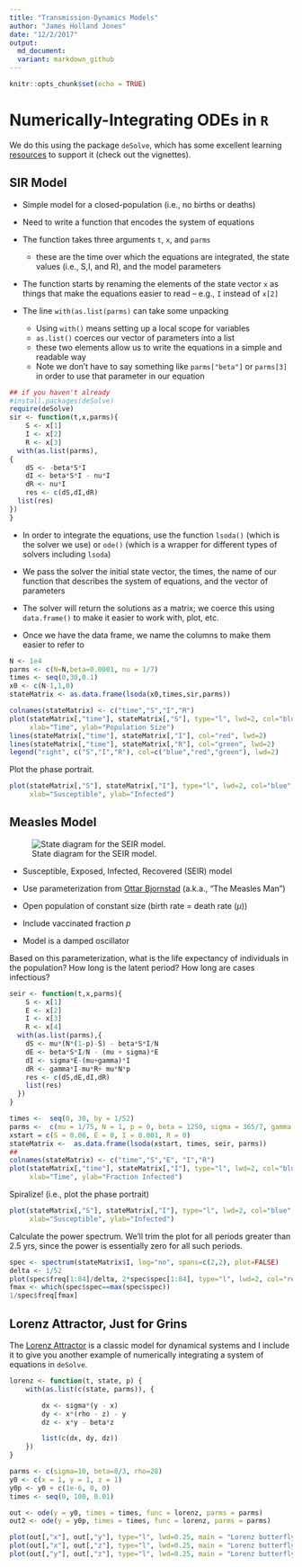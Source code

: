 ```yaml
---
title: "Transmission-Dynamics Models"
author: "James Holland Jones"
date: "12/2/2017"
output:
  md_document:
  variant: markdown_github
---
```


```r
knitr::opts_chunk$set(echo = TRUE)
```

# Numerically-Integrating ODEs in `R`

We do this using the package `deSolve`, which has some excellent learning [resources](https://cran.r-project.org/web/packages/deSolve/index.html) to support it (check out the vignettes). 

## SIR Model

- Simple model for a closed-population (i.e., no births or deaths)

- Need to write a function that encodes the system of equations

- The function takes three arguments `t`, `x`, and `parms`

    - these are the time over which the equations are integrated, the state values (i.e., S,I, and R), and the model parameters

- The function starts by renaming the elements of the state vector `x` as things that make the equations easier to read -- e.g., `I` instead of `x[2]`

- The line `with(as.list(parms)` can take some unpacking

    - Using `with()` means setting up a local scope for variables
    - `as.list()` coerces our vector of parameters into a list
    - these two elements allow us to write the equations in a simple and readable way
    - Note we don't have to say something like `parms["beta"]` or `parms[3]` in order to use that parameter in our equation

```r
## if you haven't already
#install.packages(deSolve)
require(deSolve)
sir <- function(t,x,parms){
    S <- x[1]
    I <- x[2]
    R <- x[3]
  with(as.list(parms),
{
    dS <- -beta*S*I
    dI <- beta*S*I - nu*I
    dR <- nu*I
    res <- c(dS,dI,dR)
  list(res)
})
}
```

- In order to integrate the equations, use the function `lsoda()` (which is the solver we use) or `ode()` (which is a wrapper for different types of solvers including `lsoda`)

- We pass the solver the initial state vector, the times, the name of our function that describes the system of equations, and the vector of parameters

- The solver will return the solutions as a matrix; we coerce this using `data.frame()` to make it easier to work with, plot, etc.

- Once we have the data frame, we name the columns to make them easier to refer to

```r
N <- 1e4
parms <- c(N=N,beta=0.0001, nu = 1/7)
times <- seq(0,30,0.1)
x0 <- c(N-1,1,0)
stateMatrix <- as.data.frame(lsoda(x0,times,sir,parms))

colnames(stateMatrix) <- c("time","S","I","R")
plot(stateMatrix[,"time"], stateMatrix[,"S"], type="l", lwd=2, col="blue",
     xlab="Time", ylab="Population Size")
lines(stateMatrix[,"time"], stateMatrix[,"I"], col="red", lwd=2)
lines(stateMatrix[,"time"], stateMatrix[,"R"], col="green", lwd=2)
legend("right", c("S","I","R"), col=c("blue","red","green"), lwd=2)
```

Plot the phase portrait.

```r
plot(stateMatrix[,"S"], stateMatrix[,"I"], type="l", lwd=2, col="blue",
     xlab="Susceptible", ylab="Infected")
```



## Measles Model

![State diagram for the SEIR model.](figures/seir.png)

- Susceptible, Exposed, Infected, Recovered (SEIR) model

- Use parameterization from [Ottar Bjornstad](http://bio.psu.edu/directory/onb1) (a.k.a., "The Measles Man")

- Open population of constant size (birth rate = death rate ($\mu$))

- Include vaccinated fraction $p$

- Model is a damped oscillator

Based on this parameterization, what is the life expectancy of individuals in the population? How long is the latent period? How long are cases infectious?


```r
seir <- function(t,x,parms){
    S <- x[1]
    E <- x[2]
    I <- x[3]
    R <- x[4]
  with(as.list(parms),{
    dS <- mu*(N*(1-p)-S) - beta*S*I/N
    dE <- beta*S*I/N - (mu + sigma)*E
    dI <- sigma*E-(mu+gamma)*I
    dR <- gamma*I-mu*R+ mu*N*p
    res <- c(dS,dE,dI,dR)
    list(res)
  })
}

times <-  seq(0, 30, by = 1/52)
parms <-  c(mu = 1/75, N = 1, p = 0, beta = 1250, sigma = 365/7, gamma = 365/7)
xstart = c(S = 0.06, E = 0, I = 0.001, R = 0)
stateMatrix <-  as.data.frame(lsoda(xstart, times, seir, parms))
##
colnames(stateMatrix) <- c("time","S","E", "I","R")
plot(stateMatrix[,"time"], stateMatrix[,"I"], type="l", lwd=2, col="blue",
     xlab="Time", ylab="Fraction Infected")
```

Spiralize! (i.e., plot the phase portrait)

```r
plot(stateMatrix[,"S"], stateMatrix[,"I"], type="l", lwd=2, col="blue",
     xlab="Susceptible", ylab="Infected")
```

Calculate the power spectrum. We'll trim the plot for all periods greater than 2.5 yrs, since the power is essentially zero for all such periods. 

```r
spec <- spectrum(stateMatrix$I, log="no", spans=c(2,2), plot=FALSE)
delta <- 1/52
plot(spec$freq[1:84]/delta, 2*spec$spec[1:84], type="l", lwd=2, col="red", xlab="Period", ylab="Spectrum")
fmax <- which(spec$spec==max(spec$spec))
1/spec$freq[fmax]
```


## Lorenz Attractor, Just for Grins

The [Lorenz Attractor](http://mathworld.wolfram.com/LorenzAttractor.html) is a classic model for dynamical systems and I include it to give you another example of numerically integrating a system of equations in `deSolve`.

```r
lorenz <- function(t, state, p) {
    with(as.list(c(state, parms)), {

        dx <- sigma*(y - x)
        dy <- x*(rho - z) - y
        dz <- x*y - beta*z

        list(c(dx, dy, dz))
    })
}

parms <- c(sigma=10, beta=8/3, rho=28)
y0 <- c(x = 1, y = 1, z = 1)
y0p <- y0 + c(1e-6, 0, 0)
times <- seq(0, 100, 0.01)

out <- ode(y = y0, times = times, func = lorenz, parms = parms)
out2 <- ode(y = y0p, times = times, func = lorenz, parms = parms)

plot(out[,"x"], out[,"y"], type="l", lwd=0.25, main = "Lorenz butterfly", xlab = "x", ylab = "y")
plot(out[,"x"], out[,"z"], type="l", lwd=0.25, main = "Lorenz butterfly", xlab = "x", ylab = "z")
plot(out[,"y"], out[,"z"], type="l", lwd=0.25, main = "Lorenz butterfly", xlab = "y", ylab = "z")
```